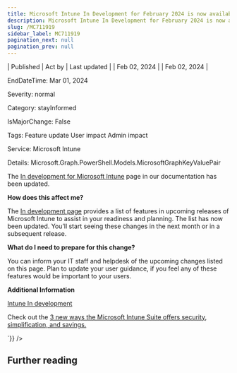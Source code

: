 ```yaml
---
title: Microsoft Intune In Development for February 2024 is now available
description: Microsoft Intune In Development for February 2024 is now available
slug: /MC711919
sidebar_label: MC711919
pagination_next: null
pagination_prev: null
---
```



| Published | Act by | Last updated |
| Feb 02, 2024 |  | Feb 02, 2024 |

EndDateTime: Mar 01, 2024

Severity: normal

Category: stayInformed

IsMajorChange: False

Tags: Feature update User impact Admin impact

Service: Microsoft Intune

Details: Microsoft.Graph.PowerShell.Models.MicrosoftGraphKeyValuePair

<div dangerouslySetInnerHTML={{__html:`
<p>The <a href="https://aka.ms/Intune_InDevelopment" target="_blank">In development for Microsoft Intune</a>&nbsp;page in our documentation has been updated.<br></p><p><strong>How does this affect me?</strong><br></p><p>The <a href="https://aka.ms/Intune_InDevelopment" target="_blank">In development page</a> provides a list of features in upcoming releases of Microsoft Intune to assist in your readiness and planning. The list has now been updated. You’ll start seeing these changes in the next month or in a subsequent release.<br></p><p><strong>What do I need to prepare for this change?</strong></p><p>You can inform your IT staff and helpdesk of the upcoming changes listed on this page. Plan to update your user guidance, if you feel any of these features would be important to your users.</p><p><b>Additional Information</b><br></p><p><a href="https://aka.ms/Intune_InDevelopment" target="_blank">Intune In development</a></p><p>Check out the&nbsp;<a href="https://aka.ms/IntuneSuite/BlogFeb24" target="_blank">3 new ways the Microsoft Intune Suite offers security, simplification, and savings.</a></p><p></p>
`}} />

## Further reading
